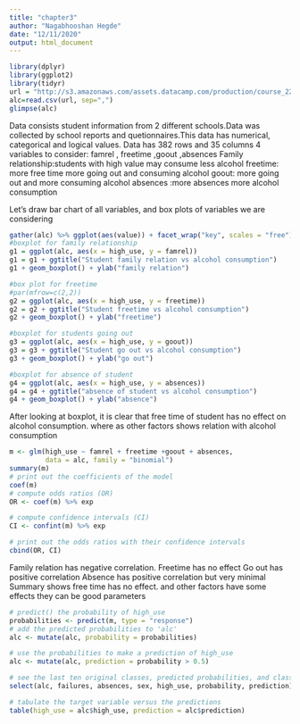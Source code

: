 ```yaml
---
title: "chapter3"
author: "Nagabhooshan Hegde"
date: "12/11/2020"
output: html_document
---
```


```r
library(dplyr)
library(ggplot2)
library(tidyr)
url = "http://s3.amazonaws.com/assets.datacamp.com/production/course_2218/datasets/alc.txt" 
alc=read.csv(url, sep=",")
glimpse(alc)
```
Data consists student information from 2 different schools.Data was collected by school reports and quetionnaires.This data has numerical, categorical and logical values.
Data has 382 rows and 35 columns
4 variables to consider: famrel , freetime ,goout ,absences
Family relationship:students with high value may consume less alcohol
freetime: more free time more going out and consuming alcohol
goout: more going out and more consuming alcohol
absences :more absences more alcohol consumption

Let's draw bar chart of all variables, and box plots of variables we are considering
```r
gather(alc) %>% ggplot(aes(value)) + facet_wrap("key", scales = "free") + geom_bar()
#boxplot for family relationship
g1 = ggplot(alc, aes(x = high_use, y = famrel))
g1 = g1 + ggtitle("Student family relation vs alcohol consumption")
g1 + geom_boxplot() + ylab("family relation")

#box plot for freetime
#par(mfrow=c(2,2))
g2 = ggplot(alc, aes(x = high_use, y = freetime))
g2 = g2 + ggtitle("Student freetime vs alcohol consumption")
g2 + geom_boxplot() + ylab("freetime")

#boxplot for students going out 
g3 = ggplot(alc, aes(x = high_use, y = goout))
g3 = g3 + ggtitle("Student go out vs alcohol consumption")
g3 + geom_boxplot() + ylab("go out")

#boxplot for absence of student
g4 = ggplot(alc, aes(x = high_use, y = absences))
g4 = g4 + ggtitle("absence of student vs alcohol consumption")
g4 + geom_boxplot() + ylab("absence")

```
After looking at boxplot, it is clear that free time of student has no effect on alcohol consumption. where as other factors shows relation with alcohol consumption
```r
m <- glm(high_use ~ famrel + freetime +goout + absences, 
         data = alc, family = "binomial")
summary(m)
# print out the coefficients of the model
coef(m)
# compute odds ratios (OR)
OR <- coef(m) %>% exp

# compute confidence intervals (CI)
CI <- confint(m) %>% exp

# print out the odds ratios with their confidence intervals
cbind(OR, CI)

```
Family relation has negative correlation.
Freetime has no effect 
Go out has positive correlation
Absence has positive correlation but very minimal
Summary shows free time has no effect. and other factors have some effects they can be good parameters
```r
# predict() the probability of high_use
probabilities <- predict(m, type = "response")
# add the predicted probabilities to 'alc'
alc <- mutate(alc, probability = probabilities)

# use the probabilities to make a prediction of high_use
alc <- mutate(alc, prediction = probability > 0.5)

# see the last ten original classes, predicted probabilities, and class predictions
select(alc, failures, absences, sex, high_use, probability, prediction) %>% tail(10)

# tabulate the target variable versus the predictions
table(high_use = alc$high_use, prediction = alc$prediction)
```